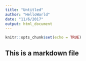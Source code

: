 ```yaml
---
title: "Untitled"
author: "HelloWorld"
date: "11/6/2017"
output: html_document
---
```


```r
knitr::opts_chunk$set(echo = TRUE)
```

## This is a markdown file